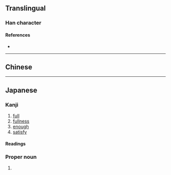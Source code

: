 {{also|滿}}
{{character info/new}}
==Translingual==
{{Han simplified forms|滿|満|满}}

===Han character===
{{Han char|rn=85|rad=水|as=09|sn=12|four=|canj=ETUB,XETUB|ids=⿰氵⿱卄両}}

====References====
* {{Han ref|kx=0639.111|dkj=17921|dj=1046.030|hdz=31668.031|uh=6E80|ud=28288}}

----

==Chinese==
{{zh-see|滿|v}}

----

==Japanese==
{{ja-kanji forms|満|滿}}

===Kanji===
{{ja-kanji|grade=4|rs=水09|kyu=滿}}

# [[full]]
# [[fullness]]
# [[enough]]
# [[satisfy]]

====Readings====
{{ja-readings
|goon=まん
|kanon=ばん
|kun=み-ちる, み-たす
}}

===Proper noun===
{{ja-pos|proper|みつる}}

# {{given name|male|lang=ja|sort=みつる}}